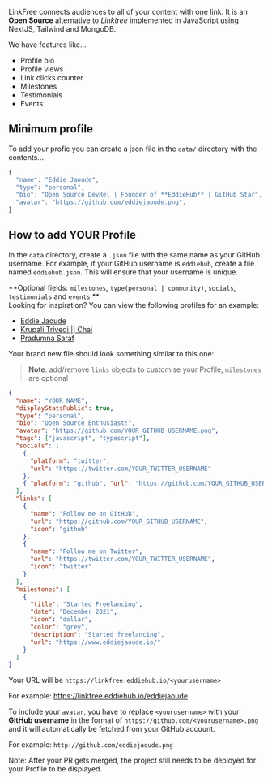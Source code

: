 
LinkFree connects audiences to all of your content with one link. It is an **Open Source** alternative to _Linktree_ implemented in JavaScript using NextJS, Tailwind and MongoDB.

We have features like...

- Profile bio
- Profile views
- Link clicks counter
- Milestones
- Testimonials
- Events

## Minimum profile

To add your profie you can create a json file in the `data/` directory with the contents...

```js
{
  "name": "Eddie Jaoude",
  "type": "personal",
  "bio": "Open Source DevRel | Founder of **EddieHub** | GitHub Star",
  "avatar": "https://github.com/eddiejaoude.png",
}
```

## How to add YOUR Profile

In the `data` directory, create a `.json` file with the same name as your GitHub username. For example, if your GitHub username is `eddiehub`, create a file named `eddiehub.json`. This will ensure that your username is unique.

**Optional fields: `milestones`, `type(personal | community)`, `socials`, `testimonials` and `events` **\
Looking for inspiration? You can view the following profiles for an example:

- [Eddie Jaoude](https://github.com/EddieHubCommunity/LinkFree/blob/main/data/eddiejaoude.json)
- [Krupali Trivedi || Chai](https://github.com/EddieHubCommunity/LinkFree/blob/main/data/krupalitrivedi.json)
- [Pradumna Saraf](https://github.com/EddieHubCommunity/LinkFree/blob/main/data/Pradumnasaraf.json)

Your brand new file should look something similar to this one:

> **Note**: add/remove `links` objects to customise your Profile, `milestones` are optional

```json
{
  "name": "YOUR NAME",
  "displayStatsPublic": true,
  "type": "personal",
  "bio": "Open Source Enthusiast!",
  "avatar": "https://github.com/YOUR_GITHUB_USERNAME.png",
  "tags": ["javascript", "typescript"],
  "socials": [
    {
      "platform": "twitter",
      "url": "https://twitter.com/YOUR_TWITTER_USERNAME"
    },
    { "platform": "github", "url": "https://github.com/YOUR_GITHUB_USERNAME" }
  ],
  "links": [
    {
      "name": "Follow me on GitHub",
      "url": "https://github.com/YOUR_GITHUB_USERNAME",
      "icon": "github"
    },
    {
      "name": "Follow me on Twitter",
      "url": "https://twitter.com/YOUR_TWITTER_USERNAME",
      "icon": "twitter"
    }
  ],
  "milestones": [
    {
      "title": "Started Freelancing",
      "date": "December 2021",
      "icon": "dollar",
      "color": "grey",
      "description": "Started freelancing",
      "url": "https://www.eddiejaoude.io/"
    }
  ]
}
```

Your URL will be `https://linkfree.eddiehub.io/<yourusername>`

For example: https://linkfree.eddiehub.io/eddiejaoude

To include your `avatar`, you have to replace `<yourusername>` with your **GitHub username** in the format of `https://github.com/<yourusername>.png` and it will automatically be fetched from your GitHub account.

For example: `http://github.com/eddiejaoude.png`

Note: After your PR gets merged, the project still needs to be deployed for your Profile to be displayed.

